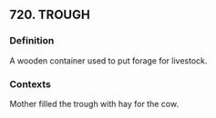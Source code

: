 ## 720. TROUGH
### Definition
A wooden container used to put forage for livestock.

### Contexts
Mother filled the trough with hay for the cow.

